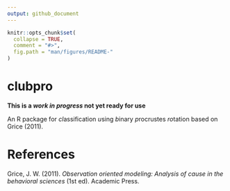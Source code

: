 ```yaml
---
output: github_document
---
```


<!-- README.md is generated from README.Rmd. Please edit that file -->

```r
knitr::opts_chunk$set(
  collapse = TRUE,
  comment = "#>",
  fig.path = "man/figures/README-"
)
```

# clubpro


**This is a _work in progress_ not yet ready for use**

An R package for *cl*assification *u*sing *b*inary *p*rocrustes *ro*tation based on Grice (2011).

# References

Grice, J. W. (2011). _Observation oriented modeling: Analysis of cause in the behavioral sciences_ (1st ed). Academic Press.

